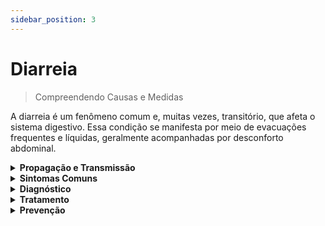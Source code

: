 ```yaml
---
sidebar_position: 3
---
```


# Diarreia

>  Compreendendo Causas e Medidas

A diarreia é um fenômeno comum e, muitas vezes, transitório, que afeta o sistema digestivo. Essa condição se manifesta por meio de evacuações frequentes e líquidas, geralmente acompanhadas por desconforto abdominal.

<details>
  <summary><strong>Propagação e Transmissão</strong></summary>
   <p>A diarreia é frequentemente causada pela ingestão de água ou alimentos contaminados por vírus, bactérias ou parasitas. A propagação ocorre principalmente através do contato com fezes contaminadas, seja diretamente ou por meio de superfícies e objetos contaminados. A transmissão também pode ocorrer em locais com más condições de saneamento e higiene.</p>
</details>

<details>
  <summary><strong>Sintomas Comuns</strong></summary>
<p>Os sintomas da diarreia incluem </p>
<ul>
<li>evacuações frequentes e líquidas</li>
<li>cólicas abdominais</li>
<li>febre e</li>
<li>em casos mais graves, desidratação</li>
</ul>
<p>A rapidez com que os sintomas se manifestam pode variar, dependendo da causa subjacente da diarreia.</p>

</details>

<details>
  <summary><strong>Diagnóstico</strong></summary>
   <p>O diagnóstico da diarreia geralmente envolve uma avaliação clínica baseada nos sintomas apresentados e, em alguns casos, exames laboratoriais para identificar a causa específica, como culturas de fezes ou testes de PCR. Isso é crucial para determinar o tratamento adequado.</p>
</details>

<details>
  <summary><strong>Tratamento</strong></summary>
   <p>O tratamento da diarreia concentra-se na reposição de líquidos e eletrólitos perdidos devido às evacuações frequentes. A hidratação é fundamental, podendo ser alcançada através de soluções orais reidratantes. Em casos de diarreia bacteriana, o médico pode prescrever antibióticos específicos. Em qualquer situação, repouso e evitar alimentos que possam agravar os sintomas são medidas importantes.</p>
</details>

<details>
  <summary><strong>Prevenção</strong></summary>
   <p>A prevenção da diarreia envolve práticas de higiene, como lavagem frequente das mãos, especialmente após o uso do banheiro e antes de manipular alimentos. O consumo de água potável e alimentos devidamente cozidos e armazenados também reduz o risco de infecções. Em áreas propensas a surtos, vacinas específicas podem ser uma ferramenta preventiva valiosa.</p>
<p>Em resumo, a diarreia é uma condição comum, muitas vezes resultante de contaminação. A pronta identificação dos sintomas, o diagnóstico preciso e o tratamento adequado são essenciais para aliviar os sintomas e prevenir complicações. A adoção de boas práticas de higiene e precauções alimentares é crucial na prevenção da diarreia.</p>
</details>
